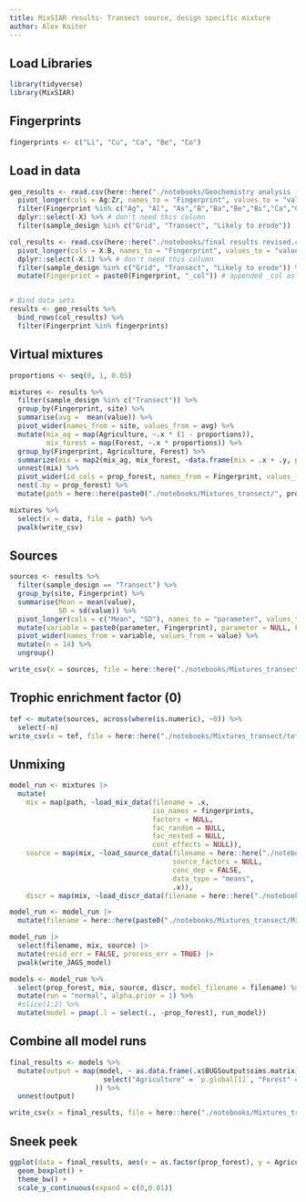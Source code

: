 ```yaml
---
title: MixSIAR results- Transect source, design specific mixture
author: Alex Koiter
---
```

  
## Load Libraries
```r
library(tidyverse)
library(MixSIAR)
```

## Fingerprints
```r
fingerprints <- c("Li", "Cu", "Ca", "Be", "Co")
```

## Load in data
```r
geo_results <- read.csv(here::here("./notebooks/Geochemistry analysis - Copy 2.csv")) %>%
  pivot_longer(cols = Ag:Zr, names_to = "Fingerprint", values_to = "value") %>%
  filter(Fingerprint %in% c("Ag", "Al", "As","B","Ba","Be","Bi","Ca","Cd","Ce","Co", "Cr", "Cs", "Cu", "Fe", "Ga", "Hf", "Hg", "In", "K", "La", "Li", "Mg", "Mn", "Mo", "Nb", "Ni", "P", "Pb", "Rb", "S", "Sb", "Sc", "Se", "Sn", "Sr", "Te", "Th", "Tl", "U", "V", "Y", "Zn", "Zr")) %>% # excludes fingerprints that are below level of detection
  dplyr::select(-X) %>% # don't need this column
  filter(sample_design %in% c("Grid", "Transect", "Likely to erode")) 

col_results <- read.csv(here::here("./notebooks/final results revised.csv")) %>%
  pivot_longer(cols = X:B, names_to = "Fingerprint", values_to = "value") %>%
  dplyr::select(-X.1) %>% # don't need this column
  filter(sample_design %in% c("Grid", "Transect", "Likely to erode")) %>%
  mutate(Fingerprint = paste0(Fingerprint, "_col")) # appended _col as some of the colour coefficients have the same id eg Boron = B and Blue also = B


# Bind data sets
results <- geo_results %>%
  bind_rows(col_results) %>%
  filter(Fingerprint %in% fingerprints)
```

## Virtual mixtures
```r
proportions <- seq(0, 1, 0.05)

mixtures <- results %>%
  filter(sample_design %in% c("Transect")) %>% 
  group_by(Fingerprint, site) %>%
  summarise(avg =  mean(value)) %>%
  pivot_wider(names_from = site, values_from = avg) %>%
  mutate(mix_ag = map(Agriculture, ~.x * (1 - proportions)),
         mix_forest = map(Forest, ~.x * proportions)) %>%
  group_by(Fingerprint, Agriculture, Forest) %>%
  summarize(mix = map2(mix_ag, mix_forest, ~data.frame(mix = .x + .y, prop_forest = proportions))) %>%
  unnest(mix) %>%
  pivot_wider(id_cols = prop_forest, names_from = Fingerprint, values_from = mix) %>%
  nest(.by = prop_forest) %>%
  mutate(path = here::here(paste0("./notebooks/Mixtures_transect/", prop_forest, ".csv")))

mixtures %>%
  select(x = data, file = path) %>%
  pwalk(write_csv)
```

## Sources
```r
sources <- results %>%
  filter(sample_design == "Transect") %>%
  group_by(site, Fingerprint) %>%
  summarise(Mean = mean(value),
            SD = sd(value)) %>%
  pivot_longer(cols = c("Mean", "SD"), names_to = "parameter", values_to = "value") %>%
  mutate(variable = paste0(parameter, Fingerprint), parameter = NULL, Fingerprint = NULL) %>%
  pivot_wider(names_from = variable, values_from = value) %>%
  mutate(n = 14) %>%
  ungroup()

write_csv(x = sources, file = here::here("./notebooks/Mixtures_transect/source.csv"))
```

## Trophic enrichment factor (0)
```r
tef <- mutate(sources, across(where(is.numeric), ~0)) %>%
  select(-n)
write_csv(x = tef, file = here::here("./notebooks/Mixtures_transect/tef.csv"))
```

## Unmixing
```r
model_run <- mixtures |>
  mutate(
    mix = map(path, ~load_mix_data(filename = .x,
                                   iso_names = fingerprints,
                                   factors = NULL,
                                   fac_random = NULL,
                                   fac_nested = NULL,
                                   cont_effects = NULL)),
    source = map(mix, ~load_source_data(filename = here::here("./notebooks/Mixtures_transect/source.csv"),
                                        source_factors = NULL, 
                                        conc_dep = FALSE, 
                                        data_type = "means", 
                                        .x)),
    discr = map(mix, ~load_discr_data(filename = here::here("./notebooks/Mixtures_transect/tef.csv"), .x)))

model_run <- model_run |> 
  mutate(filename = here::here(paste0("./notebooks/Mixtures_transect/MixSIAR_", prop_forest, ".txt")))

model_run |>
  select(filename, mix, source) |>
  mutate(resid_err = FALSE, process_err = TRUE) |>
  pwalk(write_JAGS_model)

models <- model_run %>%
  select(prop_forest, mix, source, discr, model_filename = filename) %>%
  mutate(run = "normal", alpha.prior = 1) %>%
  #slice(1:2) %>%
  mutate(model = pmap(.l = select(., -prop_forest), run_model))
```

## Combine all model runs
```r
final_results <- models %>%
  mutate(output = map(model, ~ as.data.frame(.x$BUGSoutput$sims.matrix) %>%
                       select("Agriculture" = `p.global[1]`, "Forest" = `p.global[2]`)
                     )) %>%
  unnest(output)

write_csv(x = final_results, file = here::here("./notebooks/Mixtures_transect/transect_final_results.csv"))
```

## Sneek peek
```r
ggplot(data = final_results, aes(x = as.factor(prop_forest), y = Agriculture)) +
  geom_boxplot() +
  theme_bw() +
  scale_y_continuous(expand = c(0,0.01))
```
                     